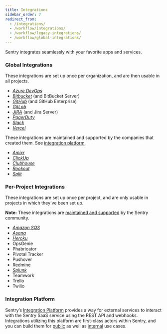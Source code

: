 ```yaml
---
title: Integrations
sidebar_order: 7
redirect_from:
  - /integrations/
  - /workflow/integrations/
  - /workflow/legacy-integrations/
  - /workflow/global-integrations/
---
```


Sentry integrates seamlessly with your favorite apps and services.

### Global Integrations

These integrations are set up once per organization, and are then usable in all projects.

- [_Azure DevOps_](/workflow/integrations/azure-devops/)
- [_Bitbucket_](/workflow/integrations/bitbucket/) (and BitBucket Server)
- [_GitHub_](/workflow/integrations/github/) (and GitHub Enterprise)
- [_GitLab_](/workflow/integrations/gitlab/)
- [_JIRA_](/workflow/integrations/jira/) (and Jira Server)
- [_PagerDuty_](/workflow/integrations/pagerduty/)
- [_Slack_](/workflow/integrations/slack/)
- [_Vercel_](/workflow/integrations/vercel/)

These integrations are maintained and supported by the companies that created them. See [integration platform](/workflow/integrations/integration-platform/).

- [_Amixr_](/workflow/integrations/amixr/)
- [_ClickUp_](/workflow/integrations/clickup/)
- [_Clubhouse_](/workflow/integrations/clubhouse/)
- [_Rookout_](/workflow/integrations/rookout/)
- [_Split_](/workflow/integrations/split/)

### Per-Project Integrations

These integrations are set up once per project, and are only usable in projects in which they've been set up.

**Note:** These integrations are [maintained and supported](https://forum.sentry.io) by the Sentry community.

- [_Amazon SQS_](/data-management/data-forwarding/)
- [_Asana_](/workflow/integrations/asana/)
- [_Heroku_](/workflow/integrations/heroku/)
- OpsGenie
- Phabricator
- Pivotal Tracker
- Pushover
- Redmine
- [_Splunk_](/workflow/integrations/splunk/)
- Teamwork
- Trello
- Twilio

### Integration Platform

Sentry’s [Integration Platform](/workflow/integrations/integration-platform/) provides a way for external services to interact with the Sentry SaaS service using the REST API and webhooks. Integrations utilizing this platform are first-class actors within Sentry, and you can build them for [public](/workflow/integrations/integration-platform/#public-integrations) as well as [internal](/workflow/integrations/integration-platform/#internal-integrations) use cases.

